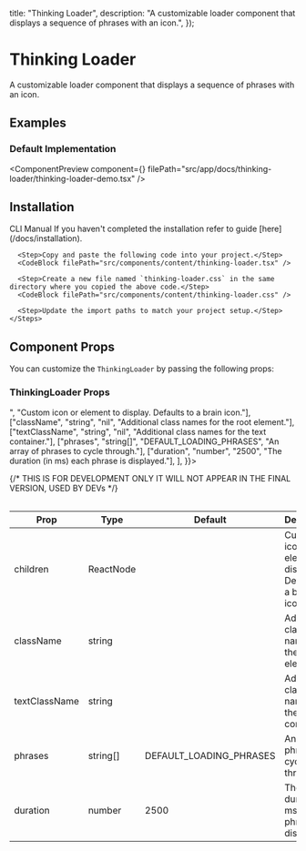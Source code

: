
  title: "Thinking Loader",
  description: "A customizable loader component that displays a sequence of phrases with an icon.",
});

# Thinking Loader

A customizable loader component that displays a sequence of phrases with an icon.

## Examples

### Default Implementation

<ComponentPreview
  component={<ThinkingLoaderDemo />}
  filePath="src/app/docs/thinking-loader/thinking-loader-demo.tsx"
/>

## Installation

<Tabs defaultValue="cli">
  <TabsList>
    <TabsTrigger value="cli">CLI</TabsTrigger>
    <TabsTrigger value="manual">Manual</TabsTrigger>
  </TabsList>
  
  <TabsContent value="cli">
    <InstallationCli value="thinking-loader" />
  </TabsContent>

  <TabsContent value="manual">
    <Steps>
      <Step>
        If you haven't completed the installation refer to guide [here](/docs/installation).
      </Step>

      <Step>Copy and paste the following code into your project.</Step>
      <CodeBlock filePath="src/components/content/thinking-loader.tsx" />

      <Step>Create a new file named `thinking-loader.css` in the same directory where you copied the above code.</Step>
      <CodeBlock filePath="src/components/content/thinking-loader.css" />

      <Step>Update the import paths to match your project setup.</Step>
    </Steps>

  </TabsContent>
</Tabs>

## Component Props

You can customize the `ThinkingLoader` by passing the following props:

### ThinkingLoader Props

<Table data={{
  headers: ["Prop", "Type", "Default", "Description"],
  rows: [
    ["children", "ReactNode", "<Brain />", "Custom icon or element to display. Defaults to a brain icon."],
    ["className", "string", "nil", "Additional class names for the root element."],
    ["textClassName", "string", "nil", "Additional class names for the text container."],
    ["phrases", "string[]", "DEFAULT_LOADING_PHRASES", "An array of phrases to cycle through."],
    ["duration", "number", "2500", "The duration (in ms) each phrase is displayed."],
  ],
}}>

{/* THIS IS FOR DEVELOPMENT ONLY IT WILL NOT APPEAR IN THE FINAL VERSION, USED BY DEVs */}

| Prop          | Type      | Default                 | Description                                                  |
| ------------- | --------- | ----------------------- | ------------------------------------------------------------ |
| children      | ReactNode |                         | Custom icon or element to display. Defaults to a brain icon. |
| className     | string    |                         | Additional class names for the root element.                 |
| textClassName | string    |                         | Additional class names for the text container.               |
| phrases       | string[]  | DEFAULT_LOADING_PHRASES | An array of phrases to cycle through.                        |
| duration      | number    | 2500                    | The duration (in ms) each phrase is displayed.               |

</Table>

<PrevNextBtn current="thinking-loader" />
